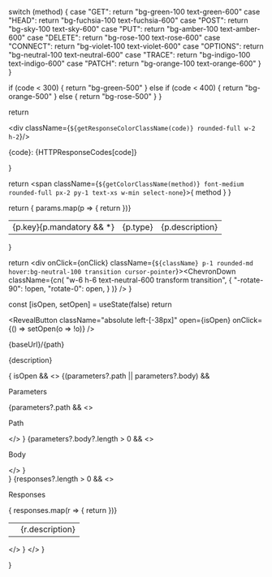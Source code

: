 
  switch (method) {
    case "GET": return "bg-green-100 text-green-600"
    case "HEAD": return "bg-fuchsia-100 text-fuchsia-600"
    case "POST": return "bg-sky-100 text-sky-600"
    case "PUT": return "bg-amber-100 text-amber-600"
    case "DELETE": return "bg-rose-100 text-rose-600"
    case "CONNECT": return "bg-violet-100 text-violet-600"
    case "OPTIONS": return "bg-neutral-100 text-neutral-600"
    case "TRACE": return "bg-indigo-100 text-indigo-600"
    case "PATCH": return "bg-orange-100 text-orange-600"
  }
}

  if (code < 300) {
    return "bg-green-500"
  } else if (code < 400) {
    return "bg-orange-500"
  } else {
    return "bg-rose-500"
  }
}

  return <div className="not-prose flex flex-row gap-2 items-center">
      <div className={`${getResponseColorClassName(code)} rounded-full w-2 h-2`}/>
      <p className="font-medium">{code}: {HTTPResponseCodes[code]}</p>
    </div>
}

  return <span className={`${getColorClassName(method)} font-medium rounded-full px-2 py-1 text-xs w-min select-none`}>{ method }</span>
}

  return <table className="w-full text-sm table-auto prose border-collapse mt-2 min-w-full m-0">
      { params.map(p => {
        return <tr className="border-b border-neutral-100">
            <td className="w-48 py-2 font-mono">
              {p.key}{p.mandatory && <span className="text-rose-500 text-xs ml-0.5 transform -translate-y-1 inline-block select-none">*</span>}
            </td>
            <td className="w-48 py-2">
              {p.type}
            </td>
            <td className="py-2">
              {p.description}
            </td>
          </tr>
      })}
    </table>
}

  return <div onClick={onClick} className={`${className} p-1 rounded-md hover:bg-neutral-100 transition cursor-pointer`}><ChevronDown className={cn(
      "w-6 h-6 text-neutral-600 transform transition", {
        "-rotate-90": !open,
        "rotate-0": open,
      }
    )} /></div>
}

  const [isOpen, setOpen] = useState(false)
  return <div className="pl-12 pr-6 pt-4 pb-4 rounded-md border border-neutral-200 flex flex-col gap-2">
    <div className="relative flex flex-row gap-4 items-center m-0 not-prose">
      <RevealButton
        className="absolute left-[-38px]"
        open={isOpen}
        onClick={() => setOpen(o => !o)}
      />
      <Badge method={method} />
      <p className="text-sm"><span className="text-neutral-400">{baseUrl}</span><span className="font-medium text-neutral-900">/{path}</span>
      </p>
    </div>
    <p className="m-0 p-0">{description}</p>
    { isOpen && <>
      {(parameters?.path || parameters?.body) &&
        <div>
          <p className="font-semibold mt-4">Parameters</p>
          {parameters?.path && <>
              <p className="font-medium mt-6 text-sm">Path</p>
              <ParamsTable params={[parameters.path]} />
            </>
          }
          {parameters?.body?.length > 0 && <>
              <p className="font-medium mt-6 text-sm">Body</p>
              <ParamsTable params={parameters.body} />
            </>
          }
        </div>
      }
      {responses?.length > 0 &&
        <>
          <p className="font-semibold mt-4 m-0 p-0">Responses</p>
          <table className="w-full text-sm table-auto prose border-collapse min-w-full m-0">
            { responses.map(r => {
              return <tr className="border-b border-neutral-100">
                  <td className="w-48 py-2"><ResponseTag code={r.code}/></td>
                  <td className="py-2">{r.description}</td>
                </tr>
            })}
          </table>
        </>
      }
      </>
    }
  </div>
}

<div className="prose">
<HTTPAPISpec
  method="GET"
  baseUrl="http://api.example.com" responses={[]}
  path="greet"
  description="Greet the user."
  parameters={{
    path: {
      key: "id",
      mandatory: true,
      type: "integer",
      description: "The user ID"
    },
    body: [
      {
        key: "email",
        mandatory: true,
        type: "string",
        description: "The email of the user"
      },
      {
        key: "name",
        type: "string",
        description: "The name of the user"
      }
    ]
  }}
  responses={[
      { code: 200, description: "The user was greeted" },
      { code: 401, description: "The user did not have the permission to be greeted" }
    ]}
/>
</div>